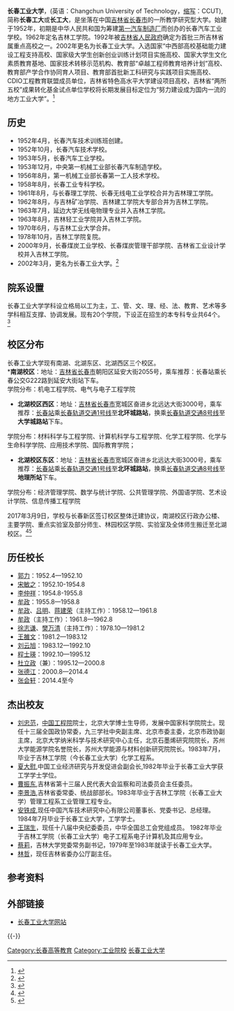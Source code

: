 {{Infobox University
| Name = <big>长春工业大学</big>
| EnglishName = Changchun University of Technology
| SealImage = [[File:Logo_of_Changchun_University_of_Technology.png|200px]]
| SealInfo = 长春工业大学校徽
| Motto = 爱国敬业 求实创新
| Established = 1952 年
| Type = 公立大学
| Secretary = [[孙长智|孙长智]]
| President = [[张明耀|张明耀]]
| Affiliations = [[吉林省教育厅|吉林省教育厅]]
| Location = {{CHN}}[[吉林省|吉林省]][[长春市|长春市]]延安大街2055号（南湖校区）<br />{{CHN}}[[吉林省|吉林省]][[长春市|长春市]]北远达大街3000号（北湖校区）
| Campus = 南湖校区、北湖校区（东西两区）、林园校区（已取消）、前进校区（已取消）
| Area = 611万多平方米
| Faculty = 1761
| Professor =
| Associate Professor =
| Assistant Professor =
| Lecturer =
| Student = 22966
| Postgraduate =
| Website = http://www.ccut.edu.cn/
}}
'''长春工业大学'''，(英语：Changchun University of Technology，[[缩写|缩写]]：CCUT),简称'''长春工大'''或'''长工大'''，是坐落在中国[[吉林省|吉林省]][[长春市|长春市]]的一所教学研究型大学。始建于1952年，初期是中华人民共和国为筹建[[第一汽车制造厂|第一汽车制造厂]]而创办的长春汽车工业学校。1962年定名吉林工学院。1992年被[[吉林省人民政府|吉林省人民政府]]确定为首批三所吉林省属重点高校之一。2002年更名为长春工业大学。入选国家“中西部高校基础能力建设工程支持高校、国家级大学生创新创业训练计划项目实施高校、国家大学生文化素质教育基地、国家技术转移示范机构、教育部“卓越工程师教育培养计划”高校、教育部产学合作协同育人项目、教育部首批新工科研究与实践项目实施高校、CDIO工程教育联盟成员单位，吉林省特色高水平大学建设项目高校，吉林省“两所五校”成果转化基金试点单位学校将长期发展目标定位为“努力建设成为国内一流的地方工业大学”。<ref>{{cite news|title=学校简介|url=http://www.ccut.edu.cn/article.php?/3.html|publisher=长春工业大学|accessdate=2021-06-24|archive-date=2020-11-24|archive-url=https://web.archive.org/web/20201124175529/http://www.ccut.edu.cn/article.php?%2F3.html|dead-url=no}}</ref>

== 历史 ==
*1952年4月，长春汽车技术训练班创建。
*1952年10月，长春汽车技术学校。
*1953年5月，长春汽车工业学校。
*1953年12月，中央第一机械工业部长春汽车制造学校。
*1956年8月，第一机械工业部长春第一工人技术学校。
*1958年8月，长春工业专科学校。
*1961年8月，与长春理工学院、长春无线电工业学校合并为吉林理工学院。
*1962年8月，与吉林矿冶学院、吉林建工学院大专部合并为吉林工学院。
*1963年7月，延边大学无线电物理专业并入吉林工学院。
*1963年8月，吉林轻工业学院并入吉林工学院。
*1970年6月，与吉林工业大学合并。
*1978年10月，吉林工学院复院。
*2000年9月，长春煤炭工业学校、长春煤炭管理干部学院、吉林省工业设计学校并入吉林工学院。
*2002年3月，更名为长春工业大学。<ref>{{cite news|title=校史一览表|url=http://www.ccut.edu.cn/article.php?/4.html|publisher=长春工业大学|accessdate=2021-06-24|archive-date=2020-04-24|archive-url=https://web.archive.org/web/20200424111551/http://www.ccut.edu.cn/article.php?%2F4.html|dead-url=no}}</ref>

== 院系设置 ==
长春工业大学学科设立格局以工为主，工、管、文、理、经、法、教育、艺术等多学科相互支撑、协调发展。现有20个学院，下设正在招生的本专科专业共64个。<ref>{{cite news|title=长春工业大学本专科招生网|url=http://bzkzs.ccut.edu.cn/ccgdzs/ccgdzs/content.jsp?cid=ccgdzs.new1|publisher=长春工业大学招生办公室|access-date=2018-02-25|archive-url=https://web.archive.org/web/20180225210357/http://bzkzs.ccut.edu.cn/ccgdzs/ccgdzs/content.jsp?cid=ccgdzs.new1|archive-date=2018-02-25|dead-url=yes}}</ref>
{{长春工业大学/院系}}

==校区分布==
长春工业大学现有南湖、北湖东区、北湖西区三个校区。<br/>
*'''南湖校区'''：地址：{{CHN}}[[吉林省|吉林省]][[长春市|长春市]]朝阳区延安大街2055号，乘车推荐：长春站乘长春公交G222路到延安大街站下车。<br/>
学院分布：机电工程学院、电气与电子工程学院
*'''北湖校区西区'''：地址：{{CHN}}[[吉林省|吉林省]][[长春市|长春市]]宽城区奋进乡北远达大街3000号，乘车推荐：[[长春站|长春站]]乘[[长春轨道交通1号线|长春轨道交通1号线]]至'''北环城路站'''，换乘[[长春轨道交通8号线|长春轨道交通8号线]]至'''大学城路站'''下车。<br/>
学院分布：材料科学与工程学院、计算机科学与工程学院、化学工程学院、化学与生命科学学院、应用技术学院、国际教育学院；
*'''北湖校区东区'''：地址：{{CHN}}[[吉林省|吉林省]][[长春市|长春市]]宽城区奋进乡北远达大街3000号，乘车推荐：[[长春站|长春站]]乘[[长春轨道交通1号线|长春轨道交通1号线]]至'''北环城路站'''，换乘[[长春轨道交通8号线|长春轨道交通8号线]]至'''地理所站'''下车。<br/>
学院分布：经济管理学院、数学与统计学院、公共管理学院、外国语学院、艺术设计学院、信息传播工程学院 

2017年3月9日，学校与长春新区签订校区整体迁建协议，南湖校区行政办公楼、主要学院、重点实验室及部分师生、林园校区学院、实验室及全体师生搬迁至北湖校区。<ref>{{cite news|title=学校与长春新区签订校区整体迁建协议|url=http://ccutnews.ccut.edu.cn/showNews.do?articleId=9569|publisher=长春工业大学新闻网|accessdate=2018-02-24|archive-date=2019-07-10|archive-url=https://web.archive.org/web/20190710202418/http://ccutnews.ccut.edu.cn/showNews.do?articleId=9569|dead-url=no}}</ref><ref>{{cite news|title=长春工业大学整体迁入长春新区|url=http://www.jl.xinhuanet.com/2017-03/10/c_1120600861.htm|publisher=新华网|access-date=2018-02-25|archive-url=https://web.archive.org/web/20180225205606/http://www.jl.xinhuanet.com/2017-03/10/c_1120600861.htm|archive-date=2018-02-25|dead-url=yes}}</ref>

==历任校长==
*[[郭力|郭力]]：1952.4—1952.10
*[[宋敏之|宋敏之]]：1952.10-1954.8
*[[李仲祥|李仲祥]]：1954.8-1955.8
*[[牟政|牟政]]：1955.8—1958.8
*[[牟政|牟政]]、[[吕明|吕明]]、[[蒋建荣|蒋建荣]]（主持工作）：1958.12—1961.8
*[[牟政|牟政]]（主持工作）：1961.8—1962.8
*[[徐志谦|徐志谦]]、[[樊万清|樊万清]]（主持工作）：1978.10—1981.2
*[[王雒文|王雒文]]：1981.2—1983.12
*[[刘云旭|刘云旭]]：1983.12—1992.10
*[[程士瑛|程士瑛]]：1992.10—1995.12
*[[杜立政|杜立政]]（兼）：1995.12—2000.8
*[[张德江|张德江]]：2000.8—2014.4
*[[张会轩|张会轩]]：2014.4至今
==杰出校友==
*[[刘忠范|刘忠范]]，[[中国工程院|中国工程院]]院士，北京大学博士生导师，发展中国家科学院院士。现任十三届全国政协常委，九三学社中央副主席、北京市委主委，北京市政协副主席，北京大学纳米科学与技术研究中心主任，北京石墨烯研究院院长，苏州大学能源学院名誉院长，苏州大学能源与材料创新研究院院长。1983年7月，毕业于吉林工学院（今长春工业大学）化学工程系。
*[[夏大慰|夏大慰]],中国工业经济研究与开发促进会副会长,1982年毕业于长春工业大学获工学学士学位。
*[[曹振东|曹振东]],吉林省第十三届人民代表大会监察和司法委员会主任委员。
*[[李景浩|李景浩]],吉林省委常委、统战部部长。1983年毕业于吉林工学院（长春工业大学）管理工程系工业管理工程专业。
*[[安铁成|安铁成]],现任中国汽车技术研究中心有限公司董事长、党委书记、总经理。1984年7月毕业于长春工业大学，工学学士。
*[[王瑞生|王瑞生]]，现任十八届中央纪委委员，中华全国总工会党组成员。 1982年毕业于吉林工学院（长春工业大学）电子工程系电子计算机及其应用专业。
*[[蔡莉|蔡莉]]，吉林大学党委常务副书记，1979年至1983年就读于长春工业大学。
*[[林哲|林哲]]，现任吉林省委办公厅副主任。
==参考资料==
{{reflist}}

== 外部链接 ==
*[http://www.ccut.edu.cn/ 长春工业大学网站] {{Wayback|url=http://www.ccut.edu.cn/ |date=20140625114856 }}

{{-}}
{{吉林高等院校|nocat}}

[[Category:长春高等教育|Category:长春高等教育]]
[[Category:工业院校|Category:工业院校]]
[[Category:长春工业大学|]]